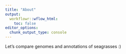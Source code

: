 ---
title: "About"
output:
  workflowr::wflow_html:
    toc: false
editor_options:
  chunk_output_type: console
---

Let's compare genomes and annotations of seagrasses :)
